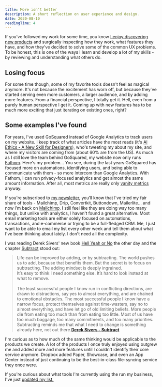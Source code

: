 ```yaml
---
title: More isn’t better
description: A short reflection on user experience and design.
date: 2020-08-10
readingTime: 4
---
```


If you've followed my work for some time, you know [I enjoy discovering new products](/newtools/) and surgically inspecting how they work, what features they have, and how they've decided to solve some of the common UX problems. To be honest, this is one of the ways I learn and develop a lot of my skills - by reviewing and understanding what others do.

## Losing focus

For some time though, some of my favorite tools doesn't feel as magical anymore. It's not because the excitement has worn off, but because they've started serving even more customers, a larger audience, and by adding more features. From a financial perspective, I totally get it. Hell, even from a purely human perspective I get it. Coming up with new features has to be much more exciting that just iterating on existing ones, right?

## Some examples I've found

For years, I've used GoSquared instead of Google Analytics to track users on my website. I keep track of what articles have the most reads (it's [AI Ethics - A New Skill for Designers](/ai-ethics/)), who's tweeting my about my site, and where my visitors are coming from (about 60% are from the US). As much as I still love the team behind GoSquared, my website now only runs [Fathom](https://usefathom.com/ref/ZTSEBE). Here's my problem... You see, during the last years GoSquared has focused more on automations, identifying users, and being able to communicate with them - so more Intercom than Google Analytics. With Fathom, I can run privacy-focused analytics and get almost the same amount information. After all, most metrics are really only [vanity metrics](/vanitymetrics/) anyway.  

If you're subscribed to [my newsletter](/newsletter), you'll know that I've tried my fair share of tools - Mailchimp, Drip, Convertkit, Buttondown, Mailerlite... and now I'm back on [Mailchimp](http://eepurl.com/g_YAyz). I still feel like they are doing way too many things, but unlike with analytics, I haven't found a great alternative. Most email marketing tools are either solely focused on automations, transactions, and e-commerce or trying to be a full-fledged CRM. Me, I just want to be able to email my list every other week and tell them about what I've been thinking about lately. I don't need all the complexity.

I was reading Derek Sivers' new book [Hell Yeah or No](https://sivers.org/n) the other day and the chapter [Subtract](https://sivers.org/subtract) stood out:

>Life can be improved by adding, or by subtracting. The world pushes us to add, because that benefits them. But the secret is to focus on subtracting. The adding mindset is deeply ingrained. <br />It’s easy to think I need something else. It’s hard to look instead at what to remove.<br /><br />The least successful people I know run in conflicting directions, are drawn to distractions, say yes to almost everything, and are chained to emotional obstacles. The most successful people I know have a narrow focus, protect themselves against time-wasters, say no to almost everything, and have let go of old limiting beliefs. More people die from eating too much than from eating too little. Most of us have too much baggage, too many commitments, and too many priorities. Subtracting reminds me that what I need to change is something already here, not out there.**[Derek Sivers - Subtract](https://sivers.org/subtract)**

I'm curious as to how much of the same thinking would be applicable to the products we create. A lot of the products I once truly enjoyed using outgrew me and added more and more features until I couldn't identify their core service anymore. Dropbox added Paper, Showcase, and even an App Center instead of just continuing to be the best-in-class file-syncing service they once were.

If you're curious about what tools I'm currently using the run my business, I've just [updated my list.](/tools/)